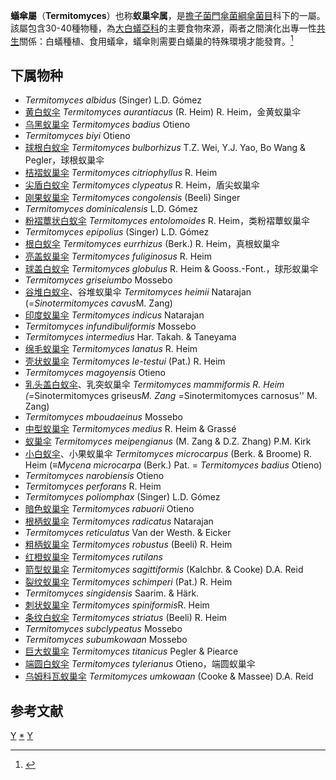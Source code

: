 {{Automatic taxobox
| image = Termitomyces reticulatus 37340.jpg
| image_caption = ''Termitomyces reticulatus''
| taxon = Termitomyces
| authority = {{tsl|en|Roger Heim||R.Heim}}, 1942<ref name=Kirk2008>{{cite book |vauthors=Kirk PM, Cannon PF, Minter DW, Stalpers JA |title=Dictionary of the Fungi |url=https://archive.org/details/dictionaryfungit00kirk |edition=10th |publisher=CABI |location=Wallingford, UK |year=2008 |page=[https://archive.org/details/dictionaryfungit00kirk/page/682 682] |isbn=978-0-85199-826-8}}</ref>
| synonyms_ref = <ref name="urlMycoBank: Termitomyces">{{cite web |url=http://www.mycobank.org/MycoTaxo.aspx?Link=T&Rec=18637 |title=''Termitomyces'' R. Heim 1942 |publisher=International Mycological Association |work=MycoBank |accessdate=2010-12-23}}</ref>
| type_species = ''Termitomyces striatus''
| type_species_authority = ({{tsl|en|Maurice Beeli||Beeli}}) R.Heim
| synonyms = 1945 ''Podabrella'' <small>[[罗尔夫·辛格|Singer]]</small><br>
1945 ''Rajapa'' <small>Singer</small><br>
1981 ''Sinotermitomyces'' <small>M.Zang</small>
}}

'''蟻傘屬'''（'''Termitomyces'''）也称'''蚁巢伞属'''，是[[擔子菌門|擔子菌門]][[傘菌綱|傘菌綱]][[傘菌目|傘菌目]]{{tsl|en|Lyophyllaceae||Lyophyllaceae}}科下的一屬。該屬包含30-40種物種，為[[大白蟻亞科|大白蟻亞科]]的主要食物來源，兩者之間演化出專一性[[共生|共生]]關係：白蟻種植、食用蟻傘，蟻傘則需要白蟻巢的特殊環境才能發育。<ref name=Mueller2005>{{Cite journal| last1 = Mueller | first1 = U. G.| last2 = Gerardo | first2 = N. M.| last3 = Aanen | first3 = D. K.| last4 = Six | first4 = D. L.| last5 = Schultz | first5 = T. R.| title = The Evolution of Agriculture in Insects| journal = Annual Review of Ecology, Evolution, and Systematics| volume = 36| pages = 563–595| year = 2005| doi = 10.1146/annurev.ecolsys.36.102003.152626}}</ref>

==下属物种==
* ''Termitomyces albidus'' (Singer) L.D. Gómez
* [[黄白蚁伞|黄白蚁伞]] ''Termitomyces aurantiacus'' (R. Heim) R. Heim，金黄蚁巢伞
* [[乌黑蚁巢伞|乌黑蚁巢伞]] ''Termitomyces badius'' Otieno
* ''Termitomyces biyi'' Otieno
* [[球根白蚁伞|球根白蚁伞]] ''Termitomyces bulborhizus'' T.Z. Wei, Y.J. Yao, Bo Wang & Pegler，球根蚁巢伞
* [[桔褶蚁巢伞|桔褶蚁巢伞]] ''Termitomyces citriophyllus'' R. Heim
* [[尖盾白蚁伞|尖盾白蚁伞]] ''Termitomyces clypeatus'' R. Heim，盾尖蚁巢伞
* [[刚果蚁巢伞|刚果蚁巢伞]] ''Termitomyces congolensis'' (Beeli) Singer
* ''Termitomyces dominicalensis'' L.D. Gómez
* [[粉褶蕈状白蚁伞|粉褶蕈状白蚁伞]] ''Termitomyces entolomoides'' R. Heim，类粉褶蕈蚁巢伞
* ''Termitomyces epipolius'' (Singer) L.D. Gómez
* [[根白蚁伞|根白蚁伞]] ''Termitomyces eurrhizus'' (Berk.) R. Heim，真根蚁巢伞
* [[亮盖蚁巢伞|亮盖蚁巢伞]] ''Termitomyces fuliginosus'' R. Heim
* [[球盖白蚁伞|球盖白蚁伞]] ''Termitomyces globulus'' R. Heim & Gooss.-Font.，球形蚁巢伞
* ''Termitomyces griseiumbo'' Mossebo
* [[谷堆白蚁伞|谷堆白蚁伞]]、谷堆蚁巢伞 ''Termitomyces heimii'' Natarajan (=''Sinotermitomyces cavus''M. Zang)
* [[印度蚁巢伞|印度蚁巢伞]] ''Termitomyces indicus'' Natarajan
* ''Termitomyces infundibuliformis'' Mossebo
* ''Termitomyces intermedius'' Har. Takah. & Taneyama
* [[绵毛蚁巢伞|绵毛蚁巢伞]] ''Termitomyces lanatus'' R. Heim
* [[壳状蚁巢伞|壳状蚁巢伞]] ''Termitomyces le-testui'' (Pat.) R. Heim 
* ''Termitomyces magoyensis'' Otieno
* [[乳头盖白蚁伞|乳头盖白蚁伞]]、乳突蚁巢伞 ''Termitomyces mammiformis R. Heim (=''Sinotermitomyces griseus'' M. Zang =''Sinotermitomyces carnosus'' M. Zang)
* ''Termitomyces mboudaeinus'' Mossebo
* [[中型蚁巢伞|中型蚁巢伞]] ''Termitomyces medius'' R. Heim & Grassé
* [[蚁巢伞|蚁巢伞]] ''Termitomyces meipengianus'' (M. Zang & D.Z. Zhang) P.M. Kirk
* [[小白蚁伞|小白蚁伞]]、小果蚁巢伞 ''Termitomyces microcarpus'' (Berk. & Broome) R. Heim (≡''Mycena microcarpa'' (Berk.) Pat. = ''Termitomyces badius'' Otieno)
* ''Termitomyces narobiensis'' Otieno
* ''Termitomyces perforans'' R. Heim
* ''Termitomyces poliomphax'' (Singer) L.D. Gómez
* [[暗色蚁巢伞|暗色蚁巢伞]] ''Termitomyces rabuorii'' Otieno
* [[根柄蚁巢伞|根柄蚁巢伞]] ''Termitomyces radicatus'' Natarajan
* ''Termitomyces reticulatus'' Van der Westh. & Eicker
* [[粗柄蚁巢伞|粗柄蚁巢伞]] ''Termitomyces robustus'' (Beeli) R. Heim
* [[红橙蚁巢伞|红橙蚁巢伞]] ''Termitomyces rutilans''
* [[箭型蚁巢伞|箭型蚁巢伞]] ''Termitomyces sagittiformis'' (Kalchbr. & Cooke) D.A. Reid
* [[裂纹蚁巢伞|裂纹蚁巢伞]] ''Termitomyces schimperi'' (Pat.) R. Heim
* ''Termitomyces singidensis'' Saarim. & Härk.
* [[刺状蚁巢伞|刺状蚁巢伞]] ''Termitomyces spiniformis ''R. Heim
* [[条纹白蚁伞|条纹白蚁伞]] ''Termitomyces striatus'' (Beeli) R. Heim
* ''Termitomyces subclypeatus'' Mossebo
* ''Termitomyces subumkowaan'' Mossebo
* [[巨大蚁巢伞|巨大蚁巢伞]] ''Termitomyces titanicus'' Pegler & Piearce
* [[端圆白蚁伞|端圆白蚁伞]] ''Termitomyces tylerianus'' Otieno，端圆蚁巢伞
* [[乌姆科瓦蚁巢伞|乌姆科瓦蚁巢伞]] ''Termitomyces umkowaan'' (Cooke & Massee) D.A. Reid

== 参考文献 ==
{{Reflist}}

{{Taxonbar|from=Q2382732}}

[[Category:口蘑科|Y]]
[[Category:蟻巢傘屬|*]]
[[Category:_1942年描述的分类群|Y]]